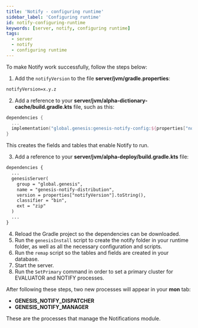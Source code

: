 ```yaml
---
title: 'Notify - configuring runtime'
sidebar_label: 'Configuring runtime'
id: notify-configuring-runtime
keywords: [server, notify, configuring runtime]
tags:
  - server
  - notify
  - configuring runtime
---
```


To make Notify work successfully, follow the steps below:

1. Add the `notifyVersion` to the file **server/jvm/gradle.properties**:

```xml
notifyVersion=x.y.z
```

2. Add a reference to your **server/jvm/alpha-dictionary-cache/build.gradle.kts** file, such as this:

```kotlin
dependencies {
  ...
  implementation("global.genesis:genesis-notify-config:${properties["notifyVersion"]}")
}
```
This creates the fields and tables that enable Notify to run.

3. Add a reference to your **server/jvm/alpha-deploy/build.gradle.kts** file:

```xml
dependencies {
  ...
  genesisServer(
    group = "global.genesis",
    name = "genesis-notify-distribution",
    version = properties["notifyVersion"].toString(),
    classifier = "bin",
    ext = "zip"
  )   
  ...
}
```

4. Reload the Gradle project so the dependencies can be downloaded.
5. Run the `genesisInstall` script to create the notify folder in your runtime folder, as well as all the necessary configuration and scripts.
6. Run the `remap` script so the tables and fields are created in your database.
7. Start the server.
8. Run the `SetPrimary` command in order to set a primary cluster for EVALUATOR and NOTIFY processes.

After following these steps, two new processes will appear in your **mon** tab: 

- **GENESIS_NOTIFY_DISPATCHER**
- **GENESIS_NOTIFY_MANAGER**

These are the processes that manage the Notifications module.

